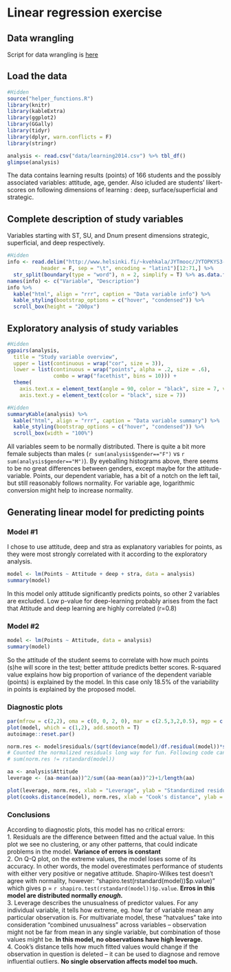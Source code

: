 # Linear regression exercise

## Data wrangling
Script for data wrangling is [here](https://github.com/Juhous/IODS-project/blob/master/create_learning2014.R)

## Load the data

```r
#Hidden
source("helper_functions.R")
library(knitr)
library(kableExtra)
library(ggplot2)
library(GGally)
library(tidyr)
library(dplyr, warn.conflicts = F)
library(stringr)
```
```r
analysis <- read.csv("data/learning2014.csv") %>% tbl_df()
glimpse(analysis)
```

The data contains learning results (points) of 166 students and the possibly associated variables: attitude, age, gender. Also icluded are students' likert-scores on following dimensions of learning : deep, surface/superficial and strategic. 

## Complete description of study variables
Variables starting with ST, SU, and Dnum present dimensions strategic, superficial, and deep respectively.

```R
#Hidden
info <- read.delim("http://www.helsinki.fi/~kvehkala/JYTmooc/JYTOPKYS3-meta.txt", 
           header = F, sep = "\t", encoding = "latin1")[12:71,] %>% 
  str_split(boundary(type = "word"), n = 2, simplify = T) %>% as.data.frame()
names(info) <- c("Variable", "Description") 
info %>%
  kable("html", align = "rrr", caption = "Data variable info") %>% 
  kable_styling(bootstrap_options = c("hover", "condensed")) %>%
  scroll_box(height = "200px")
```

## Exploratory analysis of study variables
```R
#Hidden
ggpairs(analysis,
  title = "Study variable overview",
  upper = list(continuous = wrap("cor", size = 3)), 
  lower = list(continuous = wrap("points", alpha = .2, size = .6),
               combo = wrap("facethist", bins = 10))) +
  theme(
    axis.text.x = element_text(angle = 90, color = "black", size = 7, vjust = .5),
    axis.text.y = element_text(color = "black", size = 7))
```
```r
#Hidden
summaryKable(analysis) %>% 
  kable("html", align = "rrr", caption = "Data variable summary") %>% 
  kable_styling(bootstrap_options = c("hover", "condensed")) %>% 
  scroll_box(width = "100%")
```

All variables seem to be normally distributed. There is quite a bit more female subjects than males  (`r sum(analysis$gender=="F")` vs `r sum(analysis$gender=="M")`). By eyeballing histograms above, there seems to be no great differences between genders, except maybe for the attitude-variable. Points, our dependent variable, has a bit of a notch on the left tail, but still reasonably follows normality. For variable age, logarithmic conversion might help to increase normality. 

## Generating linear model for predicting points
### Model #1
I chose to use attitude, deep and stra as explanatory variables for points, as they were most strongly correlated with it according to the exploratory analysis. 

```R
model <- lm(Points ~ Attitude + deep + stra, data = analysis)
summary(model)
```

In this model only attitude significantly predicts points, so other 2 variables are excluded. Low p-value for deep-learning probably arises from the fact that Attitude and deep learning are highly correlated (r=0.8)

### Model #2
```R
model <- lm(Points ~ Attitude, data = analysis)
summary(model)
```

So the attitude of the student seems to correlate with how much points (s)he will score in the test; better attitude predicts better scores. R-squared value explains how big proportion of variance of the dependent variable (points) is explained by the model. In this case only 18.5% of the variability in points is explained by the proposed model.

### Diagnostic plots

```r
par(mfrow = c(2,2), oma = c(0, 0, 2, 0), mar = c(2.5,3,2,0.5), mgp = c(1.5,.5,0))
plot(model, which = c(1,2), add.smooth = T)
autoimage::reset.par()

norm.res <- model$residuals/(sqrt(deviance(model)/df.residual(model))*sqrt(1-hatvalues(model)))
# Counted the normalized residuals long way for fun. Following code can be used to check results
# sum(norm.res != rstandard(model))

aa <- analysis$Attitude
leverage <- (aa-mean(aa))^2/sum((aa-mean(aa))^2)+1/length(aa)

plot(leverage, norm.res, xlab = "Leverage", ylab = "Standardized residuals")
plot(cooks.distance(model), norm.res, xlab = "Cook's distance", ylab = "Standardized residuals")
```

### Conclusions
According to diagnostic plots, this model has no critical errors:  
1. Residuals are the difference between fitted and the actual value. In this plot we see no clustering, or any other patterns, that could indicate problems in the model. **Variance of errors is constant**  
2. On Q-Q plot, on the extreme values, the model loses some of its accuracy. In other words, the model overestimates performance of students with either very positive or negative attitude. Shapiro-Wilkes test doesn't agree with normality, however: "shapiro.test(rstandard(model))\$p.value)" which gives p = `r shapiro.test(rstandard(model))$p.value`. **Erros in this model are distributed normally *enough.* **  
3. Leverage describes the unusualness of predictor values. For any individual variable, it tells how extreme, eg. how far of variable mean any particular observation is. For multivariate model, these "hatvalues" take into consideration "combined unusualness" across variables -- observation might not be far from mean in any single variable, but combination of those values might be. **In this model, no observations have high leverage.**  
4. Cook's distance tells how much fitted values would change if the observation in question is deleted -- it can be used to diagnose and remove influential outliers. **No single observation affects model too much.**  
<br>